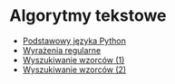 # Algorytmy tekstowe

- [Podstawowy języka Python](/topics/01-python-introduction)
- [Wyrażenia regularne](/topics/02-regexes)
- [Wyszukiwanie wzorców (1)](/topics/03-pattern-matching-1)
- [Wyszukiwanie wzorców (2)](/topics/04-pattern-matching-2)

